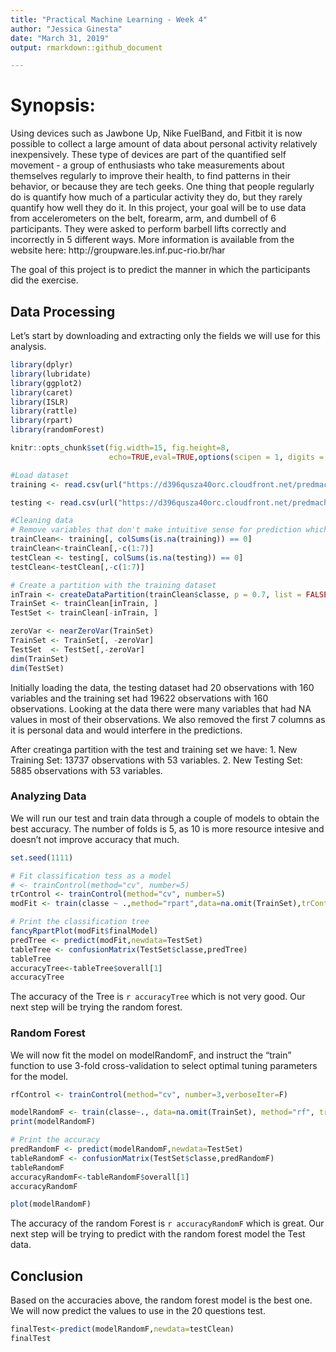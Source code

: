 ```yaml
---
title: "Practical Machine Learning - Week 4"
author: "Jessica Ginesta"
date: "March 31, 2019"
output: rmarkdown::github_document

---
```


# Synopsis: 
Using devices such as Jawbone Up, Nike FuelBand, and Fitbit it is now possible to collect a large amount of data about personal activity relatively inexpensively. These type of devices are part of the quantified self movement - a group of enthusiasts who take measurements about themselves regularly to improve their health, to find patterns in their behavior, or because they are tech geeks. One thing that people regularly do is quantify how much of a particular activity they do, but they rarely quantify how well they do it. In this project, your goal will be to use data from accelerometers on the belt, forearm, arm, and dumbell of 6 participants. They were asked to perform barbell lifts correctly and incorrectly in 5 different ways. More information is available from the website here: http://groupware.les.inf.puc-rio.br/har

The goal of this project is to predict the manner in which the participants did the exercise.

## Data Processing

Let's start by downloading and extracting only the fields we will use for this analysis.
```r
library(dplyr)
library(lubridate)
library(ggplot2)
library(caret)
library(ISLR)
library(rattle)
library(rpart)
library(randomForest)

knitr::opts_chunk$set(fig.width=15, fig.height=8,
                      echo=TRUE,eval=TRUE,options(scipen = 1, digits = 2))
```

```r

#Load dataset
training <- read.csv(url("https://d396qusza40orc.cloudfront.net/predmachlearn/pml-training.csv"),header=TRUE)

testing <- read.csv(url("https://d396qusza40orc.cloudfront.net/predmachlearn/pml-testing.csv"),header=TRUE)

#Cleaning data
# Remove variables that don't make intuitive sense for prediction which are the first 7.
trainClean<- training[, colSums(is.na(training)) == 0]
trainClean<-trainClean[,-c(1:7)]
testClean <- testing[, colSums(is.na(testing)) == 0]
testClean<-testClean[,-c(1:7)]

# Create a partition with the training dataset 
inTrain <- createDataPartition(trainClean$classe, p = 0.7, list = FALSE)
TrainSet <- trainClean[inTrain, ]
TestSet <- trainClean[-inTrain, ]

zeroVar <- nearZeroVar(TrainSet)
TrainSet <- TrainSet[, -zeroVar]
TestSet  <- TestSet[,-zeroVar]
dim(TrainSet)
dim(TestSet)
```
Initially loading the data, the testing dataset had 20 observations with 160 variables and the training set had 19622 observations with 160 observations. Looking at the data there were many variables that had NA values in most of their observations. 
We also removed the first 7 columns as it is personal data and would interfere in the predictions.

After creatinga partition with the test and training set we have:
1. New Training Set: 13737 observations with 53 variables.
2. New Testing Set: 5885 observations with 53 variables.

### Analyzing Data
We will run our test and train data through a couple of models to obtain the best accuracy.
The number of folds is 5, as 10 is more resource intesive and doesn't not improve accuracy that much.

```r
set.seed(1111)

# Fit classification tess as a model
# <- trainControl(method="cv", number=5)
trControl <- trainControl(method="cv", number=5)
modFit <- train(classe ~ .,method="rpart",data=na.omit(TrainSet),trControl=trControl)

# Print the classification tree
fancyRpartPlot(modFit$finalModel)
predTree <- predict(modFit,newdata=TestSet)
tableTree <- confusionMatrix(TestSet$classe,predTree)
tableTree
accuracyTree<-tableTree$overall[1]
accuracyTree
```
The accuracy of the Tree is `r accuracyTree` which is not very good. Our next step will be trying the random forest.

### Random Forest

We will now fit the model on modelRandomF, and instruct the "train" function to use 3-fold cross-validation to select optimal tuning parameters for the model.

```r
rfControl <- trainControl(method="cv", number=3,verboseIter=F)

modelRandomF <- train(classe~., data=na.omit(TrainSet), method="rf", trControl=rfControl)
print(modelRandomF)

# Print the accuracy
predRandomF <- predict(modelRandomF,newdata=TestSet)
tableRandomF <- confusionMatrix(TestSet$classe,predRandomF)
tableRandomF
accuracyRandomF<-tableRandomF$overall[1]
accuracyRandomF

plot(modelRandomF)

```
The accuracy of the random Forest is `r accuracyRandomF` which is great. Our next step will be trying to predict with the random forest model the Test data.

## Conclusion

Based on the accuracies above, the random forest model is the best one. We will now predict the values to use in the 20 questions test.

```r

finalTest<-predict(modelRandomF,newdata=testClean)
finalTest

```

